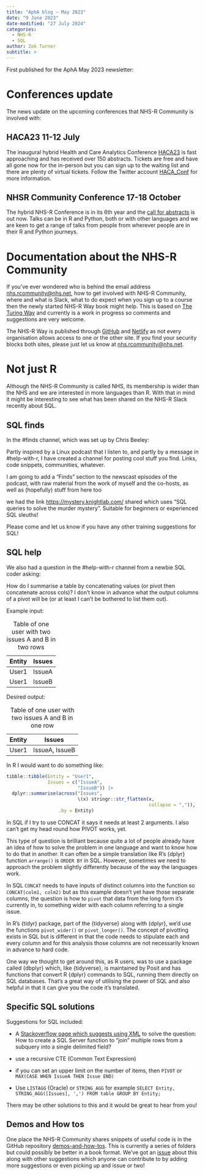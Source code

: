 ```yaml
---
title: "AphA blog – May 2023"
date: "9 June 2023"
date-modified: "27 July 2024"
categories:
  - NHS-R
  - SQL
author: Zoë Turner
subtitle: >
---
```


First published for the AphA May 2023 newsletter:

# **Conferences update**

The news update on the upcoming conferences that NHS-R Community is involved with:

## **HACA23 11-12 July**

The inaugural hybrid Health and Care Analytics Conference [HACA23](https://uobevents.eventsair.com/haca-2023/) is fast approaching and has received over 150 abstracts. Tickets are free and have all gone now for the in-person but you can sign up to the waiting list and there are plenty of virtual tickets. Follow the Twitter account [HACA_Conf](https://twitter.com/HACA_Conf) for more information.

## **NHSR Community Conference 17-18 October**

The hybrid NHS-R Conference is in its 6th year and the [call for abstracts](https://www.smartsurvey.co.uk/s/7FLFRY/) is out now. Talks can be in R and Python, both or with other languages and we are keen to get a range of talks from people from wherever people are in their R and Python journeys.

# **Documentation about the NHS-R Community**

If you've ever wondered who is behind the email address [nhs.rcommunity\@nhs.net](mailto:nhs.rcommunity@nhs.net), how to get involved with NHS-R Community, where and what is Slack, what to do expect when you sign up to a course then the newly started NHS-R Way book might help. This is based on [The Turing Way](https://the-turing-way.netlify.app/index.html) and currently is a work in progress so comments and suggestions are very welcome.

The NHS-R Way is published through [GitHub](https://nhs-r-community.github.io/NHSR-way/) and [Netlify](https://nhsr-way.netlify.app/) as not every organisation allows access to one or the other site. If you find your security blocks both sites, please just let us know at [nhs.rcommunity\@nhs.net](mailto:nhs.rcommunity@nhs.net).

# **Not just R**

Although the NHS-R Community is called NHS, its membership is wider than the NHS and we are interested in more languages than R. With that in mind it might be interesting to see what has been shared on the NHS-R Slack recently about SQL.

## **SQL finds**

In the #finds channel, which was set up by Chris Beeley:

Partly inspired by a Linux podcast that I listen to, and partly by a message in #help-with-r, I have created a channel for posting cool stuff you find. Links, code snippets, communities, whatever.

I am going to add a “Finds” section to the newscast episodes of the podcast, with raw material from the work of myself and the co-hosts, as well as (hopefully) stuff from here too

we had the link <https://mystery.knightlab.com/> shared which uses “SQL queries to solve the murder mystery”. Suitable for beginners or experienced SQL sleuths!

Please come and let us know if you have any other training suggestions for SQL!

## **SQL help**

We also had a question in the #help-with-r channel from a newbie SQL coder asking:

How do I summarise a table by concatenating values (or pivot then concatenate across cols)? I don't know in advance what the output columns of a pivot will be (or at least I can't be bothered to list them out).

Example input:

| Entity | Issues |
|--------|--------|
| User1  | IssueA |
| User1  | IssueB |

: Table of one user with two issues A and B in two rows

Desired output:

| Entity | Issues         |
|--------|----------------|
| User1  | IssueA, IssueB |

: Table of one user with two issues A and B in one row

In R I would want to do something like:

```r
tibble::tibble(Entity = "User1", 
               Issues = c("IssueA", 
                          "IssueB")) |>
  dplyr::summarise(across("Issues", 
                          \(x) stringr::str_flatten(x,
                                                    collapse = ",")), 
                   .by = Entity)
```

In SQL if I try to use CONCAT it says it needs at least 2 arguments. I also can't get my head round how PIVOT works, yet.

This type of question is brilliant because quite a lot of people already have an idea of how to solve the problem in one language and want to know how to do that in another. It can often be a simple translation like R's {dplyr} function `arrange()` is `ORDER BY` in SQL. However, sometimes we need to approach the problem slightly differently because of the way the languages work.

In SQL `CONCAT` needs to have inputs of distinct columns into the function so `CONCAT(colm1, colm2)` but as this example doesn't yet have those separate columns, the question is how to `pivot` that data from the long form it's currently in, to something wider with each column referring to a single issue.

In R's {tidyr} package, part of the {tidyverse} along with {dplyr}, we'd use the functions `pivot_wider()` or `pivot_longer()`. The concept of pivotting exists in SQL but is different in that the code needs to stipulate each and every column and for this analysis those columns are not necessarily known in advance to hard code.

One way we thought to get around this, as R users, was to use a package called {dbplyr} which, like {tidyverse}, is maintained by Posit and has functions that convert R {dplyr} commands to SQL, running them directly on SQL databases. That's a great way of utilising the power of SQL and also helpful in that it can give you the code it's translated.

## **Specific SQL solutions**

Suggestions for SQL included:

-   A [Stackoverflow page which suggests using XML](https://stackoverflow.com/questions/6899/how-to-create-a-sql-server-function-to-join-multiple-rows-from-a-subquery-into) to solve the question: How to create a SQL Server function to “join” multiple rows from a subquery into a single delimited field?

-   use a recursive CTE (Common Text Expression)

-   if you can set an upper limit on the number of items, then `PIVOT` or `MAX(CASE WHEN IssueA THEN Issue END)`

-   Use `LISTAGG` (Oracle) or `STRING_AGG` for example `SELECT Entity, STRING_AGG([Issues], ',') FROM table GROUP BY Entity;`

There may be other solutions to this and it would be great to hear from you!

## **Demos and How tos**

One place the NHS-R Community shares snippets of useful code is in the GitHub repository [demos-and-how-tos](https://github.com/nhs-r-community/demos-and-how-tos). This is currently a series of folders but could possibly be better in a book format. We've got an [issue](https://github.com/nhs-r-community/demos-and-how-tos/issues) about this along with other suggestions which anyone can contribute to by adding more suggestions or even picking up and issue or two!
